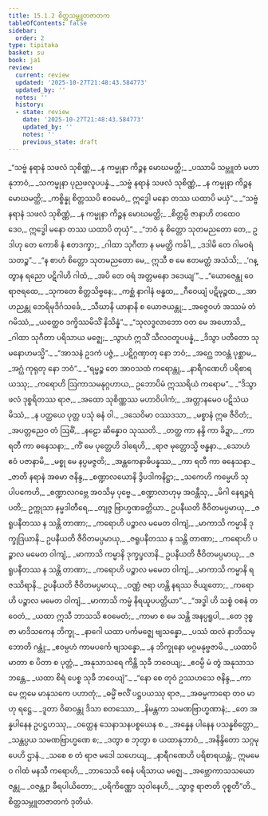 ```yaml
---
title: 15.1.2 စိတ္တသမ္ဘူတဇာတက
tableOfContents: false
sidebar:
  order: 2
type: tipitaka
basket: su
book: ja1
review:
  current: review
  updated: '2025-10-27T21:48:43.584773'
  updated_by: ''
  notes: ''
  history:
  - state: review
    date: '2025-10-27T21:48:43.584773'
    updated_by: ''
    notes: ''
    previous_state: draft
---
```



<ReviewStatus review={frontmatter.review} showDetails={true} />

<HypothesisAnnotation frontmatter={frontmatter} />

<DynamicBreadcrumb />

<Division number="24" book="ja1" e="ch" v="22" p="312">

<Paragraph number="2877" type="verses" book="ja1">
_“သဗ္ဗံ နရာနံ သဖလံ သုစိဏ္ဏံ,_  
_န ကမ္မုနာ ကိဉ္စန မောဃမတ္ထိ;_  
_ပဿာမိ သမ္ဘူတံ မဟာနုဘာဝံ,_  
_သကမ္မုနာ ပုညဖလူပပန္နံ._  

</Paragraph>

</Division>
<Division number="25" book="ja1" e="ch" v="22" p="312">

<Paragraph number="2878" type="verses" book="ja1">
_သဗ္ဗံ နရာနံ သဖလံ သုစိဏ္ဏံ,_  
_န ကမ္မုနာ ကိဉ္စန မောဃမတ္ထိ;_  
_ကစ္စိန္နု စိတ္တဿပိ ဧဝမေဝံ,_  
ဣဒ္ဓေါ မနော တဿ ယထာပိ မယှံ”._  

</Paragraph>

</Division>
<Division number="26" book="ja1" e="ch" v="22" p="312">

<Paragraph number="2879" type="verses" book="ja1">
_“သဗ္ဗံ နရာနံ သဖလံ သုစိဏ္ဏံ,_  
_န ကမ္မုနာ ကိဉ္စန မောဃမတ္ထိ;_  
_စိတ္တမ္ပိ ဇာနာဟိ တထေဝ ဒေဝ,_  
ဣဒ္ဓေါ မနော တဿ ယထာပိ တုယှံ”._  

</Paragraph>

</Division>
<Division number="27" book="ja1" e="ch" v="22" p="312">

<Paragraph number="2880" type="verses" book="ja1">
_“ဘဝံ နု စိတ္တော သုတမညတော တေ,_  
ဥဒါဟု တေ ကောစိ နံ ဧတဒက္ခာ;_  
_ဂါထာ သုဂီတာ န မမတ္ထိ ကင်္ခါ,_  
_ဒဒါမိ တေ ဂါမဝရံ သတဉ္စ”._  

</Paragraph>

</Division>
<Division number="28" book="ja1" e="ch" v="22" p="313">

<Paragraph number="2881" type="verses" book="ja1">
_“န စာဟံ စိတ္တော သုတမညတော မေ,_  
ဣသီ စ မေ ဧတမတ္ထံ အသံသိ;_  
_‘ဂန္တွာန ရညော ပဋိဂါဟိ ဂါထံ,_  
_အပိ တေ ဝရံ အတ္တမနော ဒဒေယျ’”._  

</Paragraph>

</Division>
<Division number="29" book="ja1" e="ch" v="22" p="313">

<Paragraph number="2882" type="verses" book="ja1">
_“ယောဇေန္တု ဝေ ရာဇရထေ,_  
_သုကတေ စိတ္တသိဗ္ဗနေ;_  
_ကစ္ဆံ နာဂါနံ ဗန္ဓထ,_  
_ဂီဝေယျံ ပဋိမုဉ္စထ._  

</Paragraph>

</Division>
<Division number="30" book="ja1" e="ch" v="22" p="313">

<Paragraph number="2883" type="verses" book="ja1">
_အာဟညန္တု ဘေရိမုဒိင်္ဂသင်္ခေ,_  
_သီဃာနိ ယာနာနိ စ ယောဇယန္တု;_  
_အဇ္ဇေဝဟံ အဿမံ တံ ဂမိဿံ,_  
_ယတ္ထေဝ ဒက္ခိဿမိသိံ နိသိန္နံ”._  

</Paragraph>

</Division>
<Division number="31" book="ja1" e="ch" v="22" p="313">

<Paragraph number="2884" type="verses" book="ja1">
_“သုလဒ္ဓလာဘော ဝတ မေ အဟောသိ,_  
_ဂါထာ သုဂီတာ ပရိသာယ မဇ္ဈေ;_  
_သွာဟံ ဣသိံ သီလဝတူပပန္နံ,_  
_ဒိသွာ ပတီတော သုမနောဟမသ္မိ”._  

</Paragraph>

</Division>
<Division number="32" book="ja1" e="ch" v="22" p="313">

<Paragraph number="2885" type="verses" book="ja1">
_“အာသနံ ဥဒကံ ပဇ္ဇံ,_  
_ပဋိဂ္ဂဏှာတု နော ဘဝံ;_  
_အဂ္ဃေ ဘဝန္တံ ပုစ္ဆာမ,_  
_အဂ္ဃံ ကုရုတု နော ဘဝံ”._  

</Paragraph>

</Division>
<Division number="33" book="ja1" e="ch" v="22" p="313">

<Paragraph number="2886" type="verses" book="ja1">
_“ရမ္မဉ္စ တေ အာဝသထံ ကရောန္တု,_  
_နာရီဂဏေဟိ ပရိစာရယဿု;_  
_ကရောဟိ ဩကာသမနုဂ္ဂဟာယ,_  
ဥဘောပိမံ ဣဿရိယံ ကရောမ”._  

</Paragraph>

</Division>
<Division number="34" book="ja1" e="ch" v="22" p="313">

<Paragraph number="2887" type="verses" book="ja1">
_“ဒိသွာ ဖလံ ဒုစ္စရိတဿ ရာဇ,_  
_အထော သုစိဏ္ဏဿ မဟာဝိပါကံ;_  
_အတ္တာနမေဝ ပဋိသံယမိဿံ,_  
_န ပတ္ထယေ ပုတ္တ ပသုံ ဓနံ ဝါ._  

</Paragraph>

</Division>
<Division number="35" book="ja1" e="ch" v="22" p="313">

<Paragraph number="2888" type="verses" book="ja1">
_ဒသေဝိမာ ဝဿဒသာ,_  
_မစ္စာနံ ဣဓ ဇီဝိတံ;_  
_အပတ္တညေဝ တံ ဩဓိံ,_  
_နဠော ဆိန္နောဝ သုဿတိ._  

</Paragraph>

</Division>
<Division number="36" book="ja1" e="ch" v="22" p="314">

<Paragraph number="2889" type="verses" book="ja1">
_တတ္ထ ကာ နန္ဒိ ကာ ခိဍ္ဍာ,_  
_ကာ ရတီ ကာ ဓနေသနာ;_  
_ကိံ မေ ပုတ္တေဟိ ဒါရေဟိ,_  
_ရာဇ မုတ္တောသ္မိ ဗန္ဓနာ._  

</Paragraph>

</Division>
<Division number="37" book="ja1" e="ch" v="22" p="314">

<Paragraph number="2890" type="verses" book="ja1">
_သောဟံ ဧဝံ ပဇာနာမိ,_  
_မစ္စု မေ နပ္ပမဇ္ဇတိ;_  
_အန္တကေနာဓိပန္နဿ,_  
_ကာ ရတီ ကာ ဓနေသနာ._  

</Paragraph>

</Division>
<Division number="38" book="ja1" e="ch" v="22" p="314">

<Paragraph number="2891" type="verses" book="ja1">
_ဇာတိ နရာနံ အဓမာ ဇနိန္ဒ,_  
_စဏ္ဍာလယောနိ ဒွိပဒါကနိဋ္ဌာ;_  
_သကေဟိ ကမ္မေဟိ သုပါပကေဟိ,_  
_စဏ္ဍာလဂဗ္ဘေ အဝသိမှ ပုဗ္ဗေ._  

</Paragraph>

</Division>
<Division number="39" book="ja1" e="ch" v="22" p="314">

<Paragraph number="2892" type="verses" book="ja1">
_စဏ္ဍာလာဟုမှ အဝန္တီသု,_  
_မိဂါ နေရဉ္ဇရံ ပတိ;_  
ဥက္ကုသာ နမ္မဒါတီရေ,_  
_တျဇ္ဇ ဗြာဟ္မဏခတ္တိယာ._  

</Paragraph>

</Division>
<Division number="40" book="ja1" e="ch" v="22" p="314">

<Paragraph number="2893" type="verses" book="ja1">
ဥပနီယတိ ဇီဝိတမပ္ပမာယု,_  
_ဇရူပနီတဿ န သန္တိ တာဏာ;_  
_ကရောဟိ ပဉ္စာလ မမေတ ဝါကျံ,_  
_မာကာသိ ကမ္မာနိ ဒုက္ခုဒြယာနိ._  

</Paragraph>

</Division>
<Division number="41" book="ja1" e="ch" v="22" p="314">

<Paragraph number="2894" type="verses" book="ja1">
ဥပနီယတိ ဇီဝိတမပ္ပမာယု,_  
_ဇရူပနီတဿ န သန္တိ တာဏာ;_  
_ကရောဟိ ပဉ္စာလ မမေတ ဝါကျံ,_  
_မာကာသိ ကမ္မာနိ ဒုက္ခပ္ဖလာနိ._  

</Paragraph>

</Division>
<Division number="42" book="ja1" e="ch" v="22" p="314">

<Paragraph number="2895" type="verses" book="ja1">
ဥပနီယတိ ဇီဝိတမပ္ပမာယု,_  
_ဇရူပနီတဿ န သန္တိ တာဏာ;_  
_ကရောဟိ ပဉ္စာလ မမေတ ဝါကျံ,_  
_မာကာသိ ကမ္မာနိ ရဇဿိရာနိ._  

</Paragraph>

</Division>
<Division number="43" book="ja1" e="ch" v="22" p="314">

<Paragraph number="2896" type="verses" book="ja1">
ဥပနီယတိ ဇီဝိတမပ္ပမာယု,_  
_ဝဏ္ဏံ ဇရာ ဟန္တိ နရဿ ဇိယျတော;_  
_ကရောဟိ ပဉ္စာလ မမေတ ဝါကျံ,_  
_မာကာသိ ကမ္မံ နိရယူပပတ္တိယာ”._  

</Paragraph>

</Division>
<Division number="44" book="ja1" e="ch" v="22" p="315">

<Paragraph number="2897" type="verses" book="ja1">
_“အဒ္ဓါ ဟိ သစ္စံ ဝစနံ တဝေတံ,_  
_ယထာ ဣသီ ဘာသသိ ဧဝမေတံ;_  
_ကာမာ စ မေ သန္တိ အနပ္ပရူပါ,_  
_တေ ဒုစ္စဇာ မာဒိသကေန ဘိက္ခု._  

</Paragraph>

</Division>
<Division number="45" book="ja1" e="ch" v="22" p="315">

<Paragraph number="2898" type="verses" book="ja1">
_နာဂေါ ယထာ ပင်္ကမဇ္ဈေ ဗျသန္နော,_  
_ပဿံ ထလံ နာဘိသမ္ဘောတိ ဂန္တုံ;_  
_ဧဝမ္ပဟံ ကာမပင်္ကေ ဗျသန္နော,_  
_န ဘိက္ခုနော မဂ္ဂမနုဗ္ဗဇာမိ._  

</Paragraph>

</Division>
<Division number="46" book="ja1" e="ch" v="22" p="315">

<Paragraph number="2899" type="verses" book="ja1">
_ယထာပိ မာတာ စ ပိတာ စ ပုတ္တံ,_  
_အနုသာသရေ ကိန္တိ သုခီ ဘဝေယျ;_  
_ဧဝမ္ပိ မံ တွံ အနုသာသ ဘန္တေ,_  
_ယထာ စိရံ ပေစ္စ သုခီ ဘဝေယျံ”._  

</Paragraph>

</Division>
<Division number="47" book="ja1" e="ch" v="22" p="315">

<Paragraph number="2900" type="verses" book="ja1">
_“နော စေ တုဝံ ဥဿဟသေ ဇနိန္ဒ,_  
_ကာမေ ဣမေ မာနုသကေ ပဟာတုံ;_  
_ဓမ္မိံ ဗလိံ ပဋ္ဌပယဿု ရာဇ,_  
_အဓမ္မကာရော တဝ မာဟု ရဋ္ဌေ._  

</Paragraph>

</Division>
<Division number="48" book="ja1" e="ch" v="22" p="315">

<Paragraph number="2901" type="verses" book="ja1">
_ဒူတာ ဝိဓာဝန္တု ဒိသာ စတဿော,_  
_နိမန္တကာ သမဏဗြာဟ္မဏာနံ;_  
_တေ အန္နပါနေန ဥပဋ္ဌဟဿု,_  
_ဝတ္ထေန သေနာသနပစ္စယေန စ._  

</Paragraph>

</Division>
<Division number="49" book="ja1" e="ch" v="22" p="315">

<Paragraph number="2902" type="verses" book="ja1">
_အန္နေန ပါနေန ပသန္နစိတ္တော,_  
_သန္တပ္ပယ သမဏဗြာဟ္မဏေ စ;_  
_ဒတွာ စ ဘုတွာ စ ယထာနုဘာဝံ,_  
_အနိန္ဒိတော သဂ္ဂမုပေဟိ ဌာနံ._  

</Paragraph>

</Division>
<Division number="50" book="ja1" e="ch" v="22" p="315">

<Paragraph number="2903" type="verses" book="ja1">
_သစေ စ တံ ရာဇ မဒေါ သဟေယျ,_  
_နာရီဂဏေဟိ ပရိစာရယန္တံ;_  
ဣမမေဝ ဂါထံ မနသီ ကရောဟိ,_  
_ဘာသေသိ စေနံ ပရိသာယ မဇ္ဈေ._  

</Paragraph>

</Division>
<Division number="51" book="ja1" e="ch" v="22" p="316">

<Paragraph number="2904" type="verses" book="ja1">
_အဗ္ဘောကာသသယော ဇန္တု,_  
_ဝဇန္တျာ ခီရပါယိတော;_  
_ပရိကိဏ္ဏော သုဝါနေဟိ,_  
_သွာဇ္ဇ ရာဇာတိ ဝုစ္စတီ”တိ._  


</Paragraph>
</Division>

<Paragraph number="2905" type="center" book="ja1">
စိတ္တသမ္ဘူတဇာတကံ ဒုတိယံ.
</Paragraph>